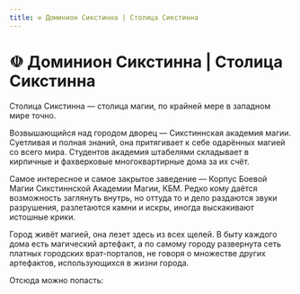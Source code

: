 ```yaml
---
title: ☫ Доминион Сикстинна | Столица Сикстинна
---
```

# ☫ Доминион Сикстинна | Столица Сикстинна


Столица Сикстинна — столица магии, по крайней мере в западном мире точно. 

Возвышающийся над городом дворец — Сикстиннская академия магии. Суетливая и полная знаний, она притягивает к себе одарённых магией со всего мира. Студентов академия штабелями складывает в кирпичные и фахверковые многоквартирные дома за их счёт. 

Самое интересное и самое закрытое заведение — Корпус Боевой Магии Сикстиннской Академии Магии, КБМ. Редко кому даётся возможность заглянуть внутрь, но оттуда то и дело раздаются звуки разрушения, разлетаются камни и искры, иногда выскакивают истошные крики.

Город живёт магией, она лезет здесь из всех щелей. В быту каждого дома есть магический артефакт, а по самому городу развернута сеть платных городских врат-порталов, не говоря о множестве других артефактов, использующихся в жизни города.

Отсюда можно попасть:<br/><br/>